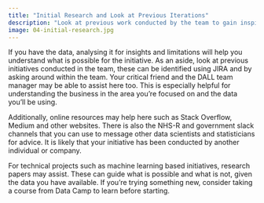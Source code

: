 ```yaml
---
title: "Initial Research and Look at Previous Iterations"
description: "Look at previous work conducted by the team to gain inspiration."
image: 04-initial-research.jpg
---
```


If you have the data, analysing it for insights and limitations will help you understand what is possible for the initiative.
As an aside, look at previous initiatives conducted in the team, these can be identified using JIRA and by asking around within the team. Your critical friend and the DALL team manager may be able to assist here too. This is especially helpful for understanding the business in the area you're focused on and the data you'll be using.

Additionally, online resources may help here such as Stack Overflow, Medium and other websites. There is also the NHS-R and government slack channels that you can use to message other data scientists and statisticians for advice. It is likely that your initiative has been conducted by another individual or company.

For technical projects such as machine learning based initiatives, research papers may assist. These can guide what is possible and what is not, given the data you have available.  If you're trying something new, consider taking a course from Data Camp to learn before starting.